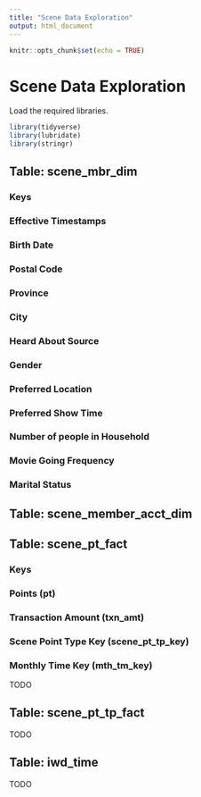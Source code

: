 ```yaml
---
title: "Scene Data Exploration"
output: html_document
---
```


```r
knitr::opts_chunk$set(echo = TRUE)
```

# Scene Data Exploration

Load the required libraries.

```r
library(tidyverse)
library(lubridate)
library(stringr)
```

## Table: scene_mbr_dim

### Keys

### Effective Timestamps

### Birth Date

### Postal Code

### Province

### City

### Heard About Source

### Gender

### Preferred Location

### Preferred Show Time

### Number of people in Household

### Movie Going Frequency

### Marital Status




## Table: scene_member_acct_dim

## Table: scene_pt_fact

### Keys

### Points (pt)

### Transaction Amount (txn_amt)

### Scene Point Type Key (scene_pt_tp_key)

### Monthly Time Key (mth_tm_key)

TODO

## Table: scene_pt_tp_fact

TODO

## Table: iwd_time

TODO